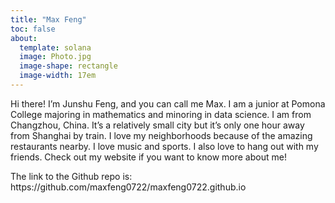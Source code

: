 ```yaml
---
title: "Max Feng"
toc: false
about: 
  template: solana
  image: Photo.jpg
  image-shape: rectangle
  image-width: 17em
---
```


Hi there! I'm Junshu Feng, and you can call me Max. I am a junior at Pomona College majoring in mathematics and minoring in data science. I am from Changzhou, China. It's a relatively small city but it's only one hour away from Shanghai by train. I love my neighborhoods because of the amazing restaurants nearby. I love music and sports. I also love to hang out with my friends. Check out my website if you want to know more about me!

The link to the Github repo is: https://github.com/maxfeng0722/maxfeng0722.github.io

